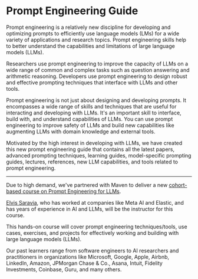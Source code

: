 # Prompt Engineering Guide

Prompt engineering is a relatively new discipline for developing and optimizing prompts to efficiently use language models (LMs) for a wide variety of applications and research topics. Prompt engineering skills help to better understand the capabilities and limitations of large language models (LLMs).

Researchers use prompt engineering to improve the capacity of LLMs on a wide range of common and complex tasks such as question answering and arithmetic reasoning. Developers use prompt engineering to design robust and effective prompting techniques that interface with LLMs and other tools.

Prompt engineering is not just about designing and developing prompts. It encompasses a wide range of skills and techniques that are useful for interacting and developing with LLMs. It's an important skill to interface, build with, and understand capabilities of LLMs. You can use prompt engineering to improve safety of LLMs and build new capabilities like augmenting LLMs with domain knowledge and external tools.

Motivated by the high interest in developing with LLMs, we have created this new prompt engineering guide that contains all the latest papers, advanced prompting techniques, learning guides, model-specific prompting guides, lectures, references, new LLM capabilities, and tools related to prompt engineering.

---
Due to high demand, we've partnered with Maven to deliver a new [cohort-based course on Prompt Engineering for LLMs](https://maven.com/dair-ai/prompt-engineering-llms).

[Elvis Saravia](https://www.linkedin.com/in/omarsar/), who has worked at companies like Meta AI and Elastic, and has years of experience in AI and LLMs, will be the instructor for this course.

This hands-on course will cover prompt engineering techniques/tools, use cases, exercises, and projects for effectively working and building with large language models (LLMs).

Our past learners range from software engineers to AI researchers and practitioners in organizations like Microsoft, Google, Apple, Airbnb, LinkedIn, Amazon, JPMorgan Chase & Co., Asana, Intuit, Fidelity Investments, Coinbase, Guru, and many others.
